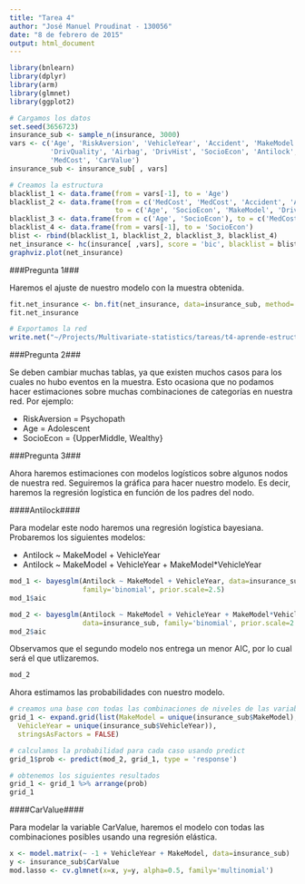 ```yaml
---
title: "Tarea 4"
author: "José Manuel Proudinat - 130056"
date: "8 de febrero de 2015"
output: html_document
---
```


```r
library(bnlearn)
library(dplyr)
library(arm)
library(glmnet)
library(ggplot2)

# Cargamos los datos
set.seed(3656723)
insurance_sub <- sample_n(insurance, 3000)
vars <- c('Age', 'RiskAversion', 'VehicleYear', 'Accident', 'MakeModel', 
          'DrivQuality', 'Airbag', 'DrivHist', 'SocioEcon', 'Antilock', 
          'MedCost', 'CarValue')
insurance_sub <- insurance_sub[ , vars]

# Creamos la estructura
blacklist_1 <- data.frame(from = vars[-1], to = 'Age')
blacklist_2 <- data.frame(from = c('MedCost', 'MedCost', 'Accident', 'Accident'), 
                          to = c('Age', 'SocioEcon', 'MakeModel', 'DrivQuality'))
blacklist_3 <- data.frame(from = c('Age', 'SocioEcon'), to = c('MedCost'))
blacklist_4 <- data.frame(from = vars[-1], to = 'SocioEcon')
blist <- rbind(blacklist_1, blacklist_2, blacklist_3, blacklist_4)
net_insurance <- hc(insurance[ ,vars], score = 'bic', blacklist = blist)
graphviz.plot(net_insurance)
```

###Pregunta 1###

Haremos el ajuste de nuestro modelo con la muestra obtenida.

```r
fit.net_insurance <- bn.fit(net_insurance, data=insurance_sub, method='mle')
fit.net_insurance

# Exportamos la red
write.net("~/Projects/Multivariate-statistics/tareas/t4-aprende-estructura/net_insurance.net", fit.net_insurance)
```

###Pregunta 2###

Se deben cambiar muchas tablas, ya que existen muchos casos para los cuales no hubo eventos en la muestra. Esto ocasiona que no podamos hacer estimaciones sobre muchas combinaciones de categorías en nuestra red. Por ejemplo: 

- RiskAversion = Psychopath
- Age = Adolescent
- SocioEcon = {UpperMiddle, Wealthy}

###Pregunta 3###

Ahora haremos estimaciones con modelos logísticos sobre algunos nodos de nuestra red. Seguiremos la gráfica para hacer nuestro modelo. Es decir, haremos la regresión logística en función de los padres del nodo.

####Antilock####

Para modelar este nodo haremos una regresión logística bayesiana. Probaremos los siguientes modelos:

- Antilock ~ MakeModel + VehicleYear
- Antilock ~ MakeModel + VehicleYear + MakeModel*VehicleYear

```r
mod_1 <- bayesglm(Antilock ~ MakeModel + VehicleYear, data=insurance_sub,
                  family='binomial', prior.scale=2.5)
mod_1$aic

mod_2 <- bayesglm(Antilock ~ MakeModel + VehicleYear + MakeModel*VehicleYear, 
                  data=insurance_sub, family='binomial', prior.scale=2.5)
mod_2$aic
```

Observamos que el segundo modelo nos entrega un menor AIC, por lo cual será el que utlizaremos.

```r
mod_2
```

Ahora estimamos las probabilidades con nuestro modelo.

```r
# creamos una base con todas las combinaciones de niveles de las variables
grid_1 <- expand.grid(list(MakeModel = unique(insurance_sub$MakeModel), 
  VehicleYear = unique(insurance_sub$VehicleYear)),
  stringsAsFactors = FALSE)

# calculamos la probabilidad para cada caso usando predict
grid_1$prob <- predict(mod_2, grid_1, type = 'response')

# obtenemos los siguientes resultados
grid_1 <- grid_1 %>% arrange(prob)
grid_1
```

####CarValue####

Para modelar la variable CarValue, haremos el modelo con todas las combinaciones posibles usando una regresión elástica.

```r
x <- model.matrix(~ -1 + VehicleYear + MakeModel, data=insurance_sub)
y <- insurance_sub$CarValue
mod.lasso <- cv.glmnet(x=x, y=y, alpha=0.5, family='multinomial')
```

